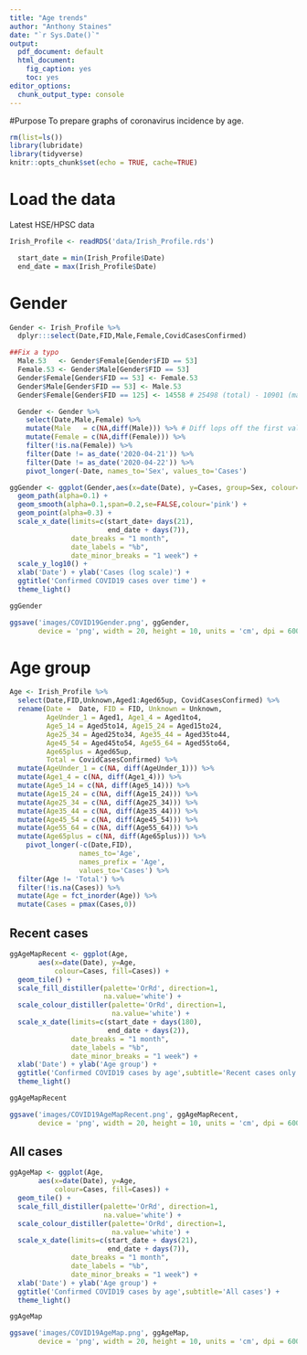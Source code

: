 ```yaml
---
title: "Age trends"
author: "Anthony Staines"
date: "`r Sys.Date()`"
output:
  pdf_document: default
  html_document: 
    fig_caption: yes
    toc: yes
editor_options:
  chunk_output_type: console
---
```


#Purpose
To prepare graphs of coronavirus incidence by age.

```r
rm(list=ls())
library(lubridate)
library(tidyverse)
knitr::opts_chunk$set(echo = TRUE, cache=TRUE)
```

# Load the data
Latest HSE/HPSC data

```r
Irish_Profile <- readRDS('data/Irish_Profile.rds')

  start_date = min(Irish_Profile$Date)
  end_date = max(Irish_Profile$Date) 
```

# Gender

```r
Gender <- Irish_Profile %>%
  dplyr:::select(Date,FID,Male,Female,CovidCasesConfirmed) 

##Fix a typo
  Male.53   <- Gender$Female[Gender$FID == 53]
  Female.53 <- Gender$Male[Gender$FID == 53]
  Gender$Female[Gender$FID == 53] <- Female.53
  Gender$Male[Gender$FID == 53] <- Male.53
  Gender$Female[Gender$FID == 125] <- 14558 # 25498 (total) - 10901 (males) - 39 (unknown previous day)

  Gender <- Gender %>%
    select(Date,Male,Female) %>%
    mutate(Male   = c(NA,diff(Male))) %>% # Diff lops off the first value 
    mutate(Female = c(NA,diff(Female))) %>%
    filter(!is.na(Female)) %>%
    filter(Date != as_date('2020-04-21')) %>%
    filter(Date != as_date('2020-04-22')) %>%
    pivot_longer(-Date, names_to='Sex', values_to='Cases')

```

```r
ggGender <- ggplot(Gender,aes(x=date(Date), y=Cases, group=Sex, colour=Sex)) +
  geom_path(alpha=0.1) +
  geom_smooth(alpha=0.1,span=0.2,se=FALSE,colour='pink') +
  geom_point(alpha=0.3) +
  scale_x_date(limits=c(start_date+ days(21),
                        end_date + days(7)),
               date_breaks = "1 month",
               date_labels = "%b",
               date_minor_breaks = "1 week") +
  scale_y_log10() +
  xlab('Date') + ylab('Cases (log scale)') +
  ggtitle('Confirmed COVID19 cases over time') +
  theme_light()

ggGender

ggsave('images/COVID19Gender.png', ggGender,
       device = 'png', width = 20, height = 10, units = 'cm', dpi = 600)
```

# Age group

```r
Age <- Irish_Profile %>%
  select(Date,FID,Unknown,Aged1:Aged65up, CovidCasesConfirmed) %>%
  rename(Date =  Date, FID = FID, Unknown = Unknown,
         AgeUnder_1 = Aged1, Age1_4 = Aged1to4,
         Age5_14 = Aged5to14, Age15_24 = Aged15to24,
         Age25_34 = Aged25to34, Age35_44 = Aged35to44,
         Age45_54 = Aged45to54, Age55_64 = Aged55to64,
         Age65plus = Aged65up,
         Total = CovidCasesConfirmed) %>%
  mutate(AgeUnder_1 = c(NA, diff(AgeUnder_1))) %>%
  mutate(Age1_4 = c(NA, diff(Age1_4))) %>%
  mutate(Age5_14 = c(NA, diff(Age5_14))) %>%
  mutate(Age15_24 = c(NA, diff(Age15_24))) %>%
  mutate(Age25_34 = c(NA, diff(Age25_34))) %>%
  mutate(Age35_44 = c(NA, diff(Age35_44))) %>%
  mutate(Age45_54 = c(NA, diff(Age45_54))) %>%
  mutate(Age55_64 = c(NA, diff(Age55_64))) %>%
  mutate(Age65plus = c(NA, diff(Age65plus))) %>%
    pivot_longer(-c(Date,FID),
                 names_to='Age',
                 names_prefix = 'Age',
                 values_to='Cases') %>%
  filter(Age != 'Total') %>%
  filter(!is.na(Cases)) %>%
  mutate(Age = fct_inorder(Age)) %>%
  mutate(Cases = pmax(Cases,0))

```

## Recent cases

```r
ggAgeMapRecent <- ggplot(Age,
       aes(x=date(Date), y=Age,
           colour=Cases, fill=Cases)) +
  geom_tile() +
  scale_fill_distiller(palette='OrRd', direction=1,
                       na.value='white') +
  scale_colour_distiller(palette='OrRd', direction=1,
                         na.value='white') +
  scale_x_date(limits=c(start_date + days(180),
                        end_date + days(2)),
               date_breaks = "1 month",
               date_labels = "%b",
               date_minor_breaks = "1 week") +
  xlab('Date') + ylab('Age group') +
  ggtitle('Confirmed COVID19 cases by age',subtitle='Recent cases only') +
  theme_light()

ggAgeMapRecent

ggsave('images/COVID19AgeMapRecent.png', ggAgeMapRecent,
       device = 'png', width = 20, height = 10, units = 'cm', dpi = 600)
```

## All cases

```r
ggAgeMap <- ggplot(Age,
       aes(x=date(Date), y=Age,
           colour=Cases, fill=Cases)) +
  geom_tile() +
  scale_fill_distiller(palette='OrRd', direction=1,
                       na.value='white') +
  scale_colour_distiller(palette='OrRd', direction=1,
                         na.value='white') +
  scale_x_date(limits=c(start_date + days(21),
                        end_date + days(7)),
               date_breaks = "1 month",
               date_labels = "%b",
               date_minor_breaks = "1 week") +
  xlab('Date') + ylab('Age group') +
  ggtitle('Confirmed COVID19 cases by age',subtitle='All cases') +
  theme_light()

ggAgeMap

ggsave('images/COVID19AgeMap.png', ggAgeMap,
       device = 'png', width = 20, height = 10, units = 'cm', dpi = 600)
```
